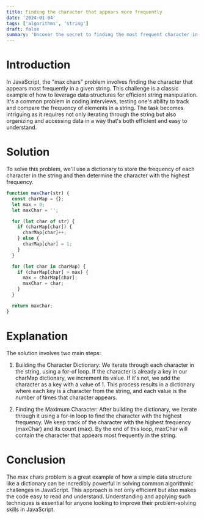 ```yaml
---
title: Finding the character that appears more frequently 
date: '2024-01-04'
tags: ['algorithms', 'string']
draft: false
summary: 'Uncover the secret to finding the most frequent character in a string! Learn how to tackle the max chars problem in JavaScript using a dictionary approach for an efficient and elegant solution.'
---
```


# Introduction

In JavaScript, the "max chars" problem involves finding the character that appears most frequently in a given string. This challenge is a classic example of how to leverage data structures for efficient string manipulation. It's a common problem in coding interviews, testing one's ability to track and compare the frequency of elements in a string. The task becomes intriguing as it requires not only iterating through the string but also organizing and accessing data in a way that's both efficient and easy to understand.

# Solution

To solve this problem, we'll use a dictionary to store the frequency of each character in the string and then determine the character with the highest frequency.

```javascript
function maxChar(str) {
  const charMap = {};
  let max = 0;
  let maxChar = '';

  for (let char of str) {
    if (charMap[char]) {
      charMap[char]++;
    } else {
      charMap[char] = 1;
    }
  }

  for (let char in charMap) {
    if (charMap[char] > max) {
      max = charMap[char];
      maxChar = char;
    }
  }

  return maxChar;
}
```

# Explanation

The solution involves two main steps:

1. Building the Character Dictionary: We iterate through each character in the string, using a for-of loop. If the character is already a key in our charMap dictionary, we increment its value. If it's not, we add the character as a key with a value of 1. This process results in a dictionary where each key is a character from the string, and each value is the number of times that character appears.

2. Finding the Maximum Character: After building the dictionary, we iterate through it using a for-in loop to find the character with the highest frequency. We keep track of the character with the highest frequency (maxChar) and its count (max). By the end of this loop, maxChar will contain the character that appears most frequently in the string.

# Conclusion

The max chars problem is a great example of how a simple data structure like a dictionary can be incredibly powerful in solving common algorithmic challenges in JavaScript. This approach is not only efficient but also makes the code easy to read and understand. Understanding and applying such techniques is essential for anyone looking to improve their problem-solving skills in JavaScript.